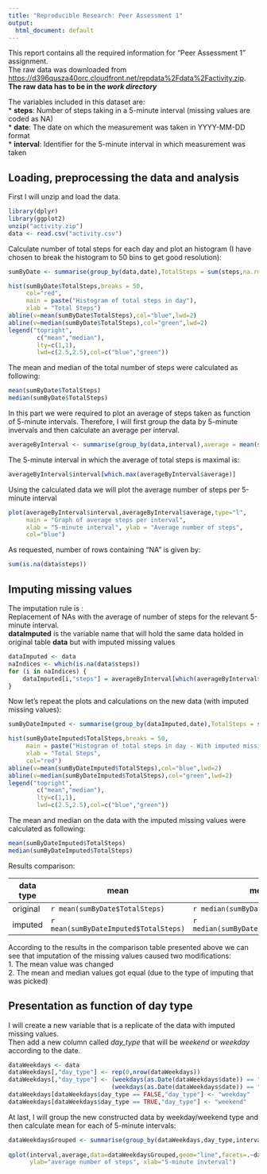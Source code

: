 ```yaml
---
title: "Reproducible Research: Peer Assessment 1"
output:
  html_document: default
---
```


This report contains all the required information for "Peer Assessment 1" assignment.  
The raw data was downloaded from <https://d396qusza40orc.cloudfront.net/repdata%2Fdata%2Factivity.zip>.  
**The raw data has to be in the *work directory***  

The variables included in this dataset are:  
* **steps**: Number of steps taking in a 5-minute interval (missing values are coded as NA)  
* **date**: The date on which the measurement was taken in YYYY-MM-DD format  
* **interval**: Identifier for the 5-minute interval in which measurement was taken  

## Loading, preprocessing the data and analysis

First I will unzip and load the data.
```r
library(dplyr)
library(ggplot2)
unzip("activity.zip")
data <- read.csv("activity.csv")
```
  
Calculate number of total steps for each day and plot an histogram (I have chosen to break the histogram to 50 bins to get good resolution):
```r
sumByDate <- summarise(group_by(data,date),TotalSteps = sum(steps,na.rm = TRUE))

hist(sumByDate$TotalSteps,breaks = 50, 
     col="red",
     main = paste("Histogram of total steps in day"), 
     xlab = "Total Steps")
abline(v=mean(sumByDate$TotalSteps),col="blue",lwd=2)
abline(v=median(sumByDate$TotalSteps),col="green",lwd=2)
legend("topright",
        c("mean","median"),
        lty=c(1,1),
        lwd=c(2.5,2.5),col=c("blue","green"))
```
  
The mean and median of the total number of steps were calculated as following:
```r
mean(sumByDate$TotalSteps)
median(sumByDate$TotalSteps)
```
  

In this part we were required to plot an average of steps taken as function of 5-minute intervals.
Therefore, I will first group the data by 5-minute invervals and then calculate an average per interval.
```r
averageByInterval <- summarise(group_by(data,interval),average = mean(steps,na.rm = TRUE))
```
  
The 5-minute interval in which the average of total steps is maximal is:
```r
averageByInterval$interval[which.max(averageByInterval$average)]
```
  
Using the calculated data we will plot the average number of steps per 5-minute interval
```r
plot(averageByInterval$interval,averageByInterval$average,type="l",
     main = "Graph of average steps per interval",
     xlab = "5-minute interval", ylab = "Average number of steps",
     col="blue")
```
  
As requested, number of rows containing "NA" is given by:
```r
sum(is.na(data$steps))
```
  
## Imputing missing values
  
The imputation rule is :  
Replacement of NAs with the average of number of steps for the relevant 5-minute interval.  
**dataImputed** is the variable name that will hold the same data holded in original table **data** but with imputed missing values
```r
dataImputed <- data
naIndices <- which(is.na(data$steps))
for (i in naIndices) {
    dataImputed[i,"steps"] = averageByInterval[which(averageByInterval$interval == data[i,"interval"]),"average"]
}
```
  
Now let's repeat the plots and calculations on the new data (with imputed missing values):
```r
sumByDateImputed <- summarise(group_by(dataImputed,date),TotalSteps = sum(steps,na.rm = TRUE))

hist(sumByDateImputed$TotalSteps,breaks = 50, 
     main = paste("Histogram of total steps in day - With imputed missing values"), 
     xlab = "Total Steps",
     col="red")
abline(v=mean(sumByDateImputed$TotalSteps),col="blue",lwd=2)
abline(v=median(sumByDateImputed$TotalSteps),col="green",lwd=2)
legend("topright",
        c("mean","median"),
        lty=c(1,1),
        lwd=c(2.5,2.5),col=c("blue","green"))
```
  
The mean and median on the data with the imputed missing values were calculated as following:
```r
mean(sumByDateImputed$TotalSteps)
median(sumByDateImputed$TotalSteps)
```
  
  
Results comparison:

data type|   mean    |   median
---------|-----------|----------
original |   `r mean(sumByDate$TotalSteps)`     |  `r median(sumByDate$TotalSteps)`
imputed  |   `r mean(sumByDateImputed$TotalSteps)`     |  `r median(sumByDateImputed$TotalSteps)`

According to the results in the comparison table presented above we can see that imputation of the missing values caused two modifications:  
1. The mean value was changed  
2. The mean and median values got equal (due to the type of imputing that was picked)
  
## Presentation as function of day type

I will create a new variable that is a replicate of the data with imputed missing values.  
Then add a new column called *day_type* that will be *weekend* or *weekday* according to the date.

```r
dataWeekdays <- data
dataWeekdays[,"day_type"] <- rep(0,nrow(dataWeekdays))
dataWeekdays[,"day_type"] <- (weekdays(as.Date(dataWeekdays$date)) == "Saturday") |
                             (weekdays(as.Date(dataWeekdays$date)) == "Sunday")
dataWeekdays[dataWeekdays$day_type == FALSE,"day_type"] <- "weekday"
dataWeekdays[dataWeekdays$day_type == TRUE,"day_type"] <- "weekend"

```
  
At last, I will group the new constructed data by weekday/weekend type and then calculate mean for each of 5-minute intervals:
```r
dataWeekdaysGrouped <- summarise(group_by(dataWeekdays,day_type,interval),average = mean(steps,na.rm = TRUE))
    
qplot(interval,average,data=dataWeekdaysGrouped,geom="line",facets=.~day_type,
      ylab="average number of steps", xlab="5-minute invterval")
```
